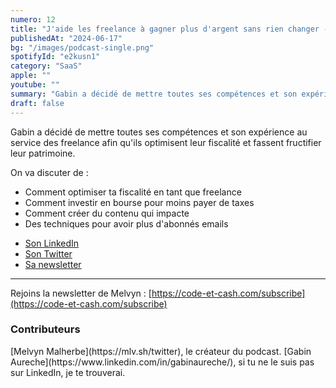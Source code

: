 ```yaml
---
numero: 12
title: "J'aide les freelance à gagner plus d'argent sans rien changer - Gabin #12"
publishedAt: "2024-06-17"
bg: "/images/podcast-single.png"
spotifyId: "e2kusn1"
category: "SaaS"
apple: ""
youtube: ""
summary: "Gabin a décidé de mettre toutes ses compétences et son expérience au service des freelance afin qu'ils optimisent leur fiscalité et fassent fructifier leur patrimoine."
draft: false
---
```


Gabin a décidé de mettre toutes ses compétences et son expérience au service des freelance afin qu'ils optimisent leur fiscalité et fassent fructifier leur patrimoine.

On va discuter de :

- Comment optimiser ta fiscalité en tant que freelance
- Comment investir en bourse pour moins payer de taxes
- Comment créer du contenu qui impacte
- Des techniques pour avoir plus d'abonnés emails

* [Son LinkedIn](https://www.linkedin.com/in/gabinaureche/)
* [Son Twitter](https://x.com/gabinaureche)
* [Sa newsletter](https://gabin.app/newsletter)

---

Rejoins la newsletter de Melvyn : [https://code-et-cash.com/subscribe](https://code-et-cash.com/subscribe)

### Contributeurs

<Contributor>
  [Melvyn Malherbe](https://mlv.sh/twitter), le créateur du podcast.
</Contributor>
<Contributor>
  [Gabin Aureche](https://www.linkedin.com/in/gabinaureche/), si tu ne le suis
  pas sur LinkedIn, je te trouverai.
</Contributor>
